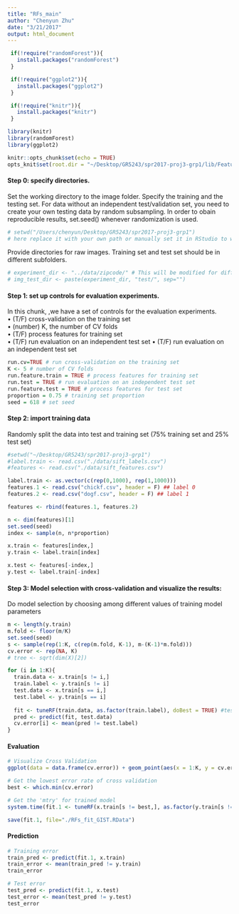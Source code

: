 ```yaml
---
title: "RFs_main"
author: "Chenyun Zhu"
date: "3/21/2017"
output: html_document
---
```

```r
 if(!require("randomForest")){
   install.packages("randomForest")
 }

 if(!require("ggplot2")){
   install.packages("ggplot2")
 }

 if(!require("knitr")){
   install.packages("knitr")
 }

library(knitr)
library(randomForest)
library(ggplot2)
```

```r
knitr::opts_chunk$set(echo = TRUE)
opts_knit$set(root.dir = "~/Desktop/GR5243/spr2017-proj3-grp1/lib/Features/GIST")
```




#### Step 0: specify directories.

Set the working directory to the image folder. Specify the training and the testing set. For data without an independent test/validation set, you need to create your own testing data by random subsampling. In order to obain reproducible results, set.seed() whenever randomization is used.
```r
# setwd("/Users/chenyun/Desktop/GR5243/spr2017-proj3-grp1")
# here replace it with your own path or manually set it in RStudio to where this rmd file is located
```

Provide directories for raw images. Training set and test set should be in different subfolders.
```r
# experiment_dir <- "../data/zipcode/" # This will be modified for different data sets. img_train_dir <- paste(experiment_dir, "train/", sep="")
# img_test_dir <- paste(experiment_dir, "test/", sep="")
```

#### Step 1: set up controls for evaluation experiments.
In this chunk, ,we have a set of controls for the evaluation experiments.  
• (T/F) cross-validation on the training set  
• (number) K, the number of CV folds  
• (T/F) process features for training set   
• (T/F) run evaluation on an independent test set • (T/F) run evaluation on an independent test set
```r
run.cv=TRUE # run cross-validation on the training set 
K <- 5 # number of CV folds
run.feature.train = TRUE # process features for training set 
run.test = TRUE # run evaluation on an independent test set 
run.feature.test = TRUE # process features for test set
proportion = 0.75 # training set proportion
seed = 618 # set seed
```

#### Step 2: import training data
Randomly split the data into test and training set (75% training set and 25% test set)
```r
#setwd("~/Desktop/GR5243/spr2017-proj3-grp1")
#label.train <- read.csv("./data/sift_labels.csv")
#features <- read.csv("./data/sift_features.csv")

label.train <- as.vector(c(rep(0,1000), rep(1,1000)))
features.1 <- read.csv("chickf.csv", header = F) ## label 0
features.2 <- read.csv("dogf.csv", header = F) ## label 1

features <- rbind(features.1, features.2)

n <- dim(features)[1]
set.seed(seed)
index <- sample(n, n*proportion)

x.train <- features[index,]
y.train <- label.train[index]

x.test <- features[-index,]
y.test <- label.train[-index]
```

#### Step 3: Model selection with cross-validation and visualize the results:
Do model selection by choosing among different values of training model parameters
```r
m <- length(y.train)
m.fold <- floor(m/K)
set.seed(seed)
s <- sample(rep(1:K, c(rep(m.fold, K-1), m-(K-1)*m.fold))) 
cv.error <- rep(NA, K)
# tree <- sqrt(dim(X)[2])

for (i in 1:K){
  train.data <- x.train[s != i,]
  train.label <- y.train[s != i]
  test.data <- x.train[s == i,]
  test.label <- y.train[s == i]
  
  fit <- tuneRF(train.data, as.factor(train.label), doBest = TRUE) #test ntree = 500
  pred <- predict(fit, test.data)
  cv.error[i] <- mean(pred != test.label)
}

```

#### Evaluation
```r
# Visualize Cross Validation
ggplot(data = data.frame(cv.error)) + geom_point(aes(x = 1:K, y = cv.error), color = "blue")

# Get the lowest error rate of cross validation
best <- which.min(cv.error)

# Get the 'mtry' for trained model
system.time(fit.1 <- tuneRF(x.train[s != best,], as.factor(y.train[s != best]), ntree = 70, doBest = TRUE))

save(fit.1, file="./RFs_fit_GIST.RData")
```

#### Prediction
```r
# Training error
train_pred <- predict(fit.1, x.train)
train_error <- mean(train_pred != y.train)
train_error

# Test error
test_pred <- predict(fit.1, x.test)
test_error <- mean(test_pred != y.test)
test_error
```






